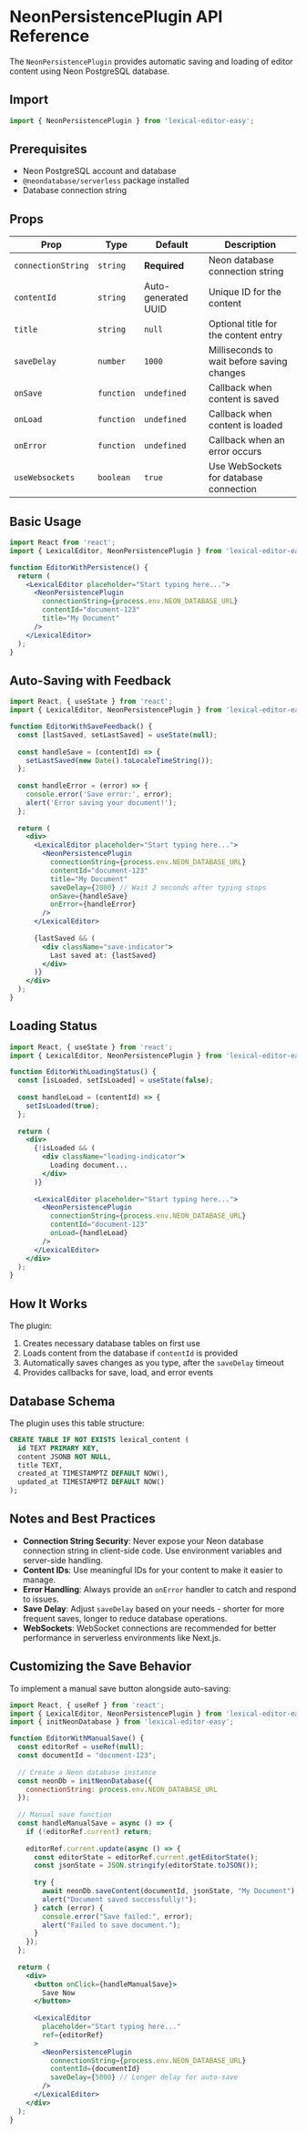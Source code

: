 # NeonPersistencePlugin API Reference

The `NeonPersistencePlugin` provides automatic saving and loading of editor content using Neon PostgreSQL database.

## Import

```jsx
import { NeonPersistencePlugin } from 'lexical-editor-easy';
```

## Prerequisites

- Neon PostgreSQL account and database
- `@neondatabase/serverless` package installed
- Database connection string

## Props

| Prop | Type | Default | Description |
|------|------|---------|-------------|
| `connectionString` | `string` | **Required** | Neon database connection string |
| `contentId` | `string` | Auto-generated UUID | Unique ID for the content |
| `title` | `string` | `null` | Optional title for the content entry |
| `saveDelay` | `number` | `1000` | Milliseconds to wait before saving changes |
| `onSave` | `function` | `undefined` | Callback when content is saved |
| `onLoad` | `function` | `undefined` | Callback when content is loaded |
| `onError` | `function` | `undefined` | Callback when an error occurs |
| `useWebsockets` | `boolean` | `true` | Use WebSockets for database connection |

## Basic Usage

```jsx
import React from 'react';
import { LexicalEditor, NeonPersistencePlugin } from 'lexical-editor-easy';

function EditorWithPersistence() {
  return (
    <LexicalEditor placeholder="Start typing here...">
      <NeonPersistencePlugin 
        connectionString={process.env.NEON_DATABASE_URL}
        contentId="document-123"
        title="My Document"
      />
    </LexicalEditor>
  );
}
```

## Auto-Saving with Feedback

```jsx
import React, { useState } from 'react';
import { LexicalEditor, NeonPersistencePlugin } from 'lexical-editor-easy';

function EditorWithSaveFeedback() {
  const [lastSaved, setLastSaved] = useState(null);
  
  const handleSave = (contentId) => {
    setLastSaved(new Date().toLocaleTimeString());
  };
  
  const handleError = (error) => {
    console.error('Save error:', error);
    alert('Error saving your document!');
  };
  
  return (
    <div>
      <LexicalEditor placeholder="Start typing here...">
        <NeonPersistencePlugin 
          connectionString={process.env.NEON_DATABASE_URL}
          contentId="document-123"
          title="My Document"
          saveDelay={2000} // Wait 2 seconds after typing stops
          onSave={handleSave}
          onError={handleError}
        />
      </LexicalEditor>
      
      {lastSaved && (
        <div className="save-indicator">
          Last saved at: {lastSaved}
        </div>
      )}
    </div>
  );
}
```

## Loading Status

```jsx
import React, { useState } from 'react';
import { LexicalEditor, NeonPersistencePlugin } from 'lexical-editor-easy';

function EditorWithLoadingStatus() {
  const [isLoaded, setIsLoaded] = useState(false);
  
  const handleLoad = (contentId) => {
    setIsLoaded(true);
  };
  
  return (
    <div>
      {!isLoaded && (
        <div className="loading-indicator">
          Loading document...
        </div>
      )}
      
      <LexicalEditor placeholder="Start typing here...">
        <NeonPersistencePlugin 
          connectionString={process.env.NEON_DATABASE_URL}
          contentId="document-123"
          onLoad={handleLoad}
        />
      </LexicalEditor>
    </div>
  );
}
```

## How It Works

The plugin:

1. Creates necessary database tables on first use
2. Loads content from the database if `contentId` is provided
3. Automatically saves changes as you type, after the `saveDelay` timeout
4. Provides callbacks for save, load, and error events

## Database Schema

The plugin uses this table structure:

```sql
CREATE TABLE IF NOT EXISTS lexical_content (
  id TEXT PRIMARY KEY,
  content JSONB NOT NULL,
  title TEXT,
  created_at TIMESTAMPTZ DEFAULT NOW(),
  updated_at TIMESTAMPTZ DEFAULT NOW()
);
```

## Notes and Best Practices

- **Connection String Security**: Never expose your Neon database connection string in client-side code. Use environment variables and server-side handling.
- **Content IDs**: Use meaningful IDs for your content to make it easier to manage.
- **Error Handling**: Always provide an `onError` handler to catch and respond to issues.
- **Save Delay**: Adjust `saveDelay` based on your needs - shorter for more frequent saves, longer to reduce database operations.
- **WebSockets**: WebSocket connections are recommended for better performance in serverless environments like Next.js.

## Customizing the Save Behavior

To implement a manual save button alongside auto-saving:

```jsx
import React, { useRef } from 'react';
import { LexicalEditor, NeonPersistencePlugin } from 'lexical-editor-easy';
import { initNeonDatabase } from 'lexical-editor-easy';

function EditorWithManualSave() {
  const editorRef = useRef(null);
  const documentId = "document-123";
  
  // Create a Neon database instance
  const neonDb = initNeonDatabase({
    connectionString: process.env.NEON_DATABASE_URL
  });
  
  // Manual save function
  const handleManualSave = async () => {
    if (!editorRef.current) return;
    
    editorRef.current.update(async () => {
      const editorState = editorRef.current.getEditorState();
      const jsonState = JSON.stringify(editorState.toJSON());
      
      try {
        await neonDb.saveContent(documentId, jsonState, "My Document");
        alert("Document saved successfully!");
      } catch (error) {
        console.error("Save failed:", error);
        alert("Failed to save document.");
      }
    });
  };
  
  return (
    <div>
      <button onClick={handleManualSave}>
        Save Now
      </button>
      
      <LexicalEditor 
        placeholder="Start typing here..."
        ref={editorRef}
      >
        <NeonPersistencePlugin 
          connectionString={process.env.NEON_DATABASE_URL}
          contentId={documentId}
          saveDelay={5000} // Longer delay for auto-save
        />
      </LexicalEditor>
    </div>
  );
}
```
